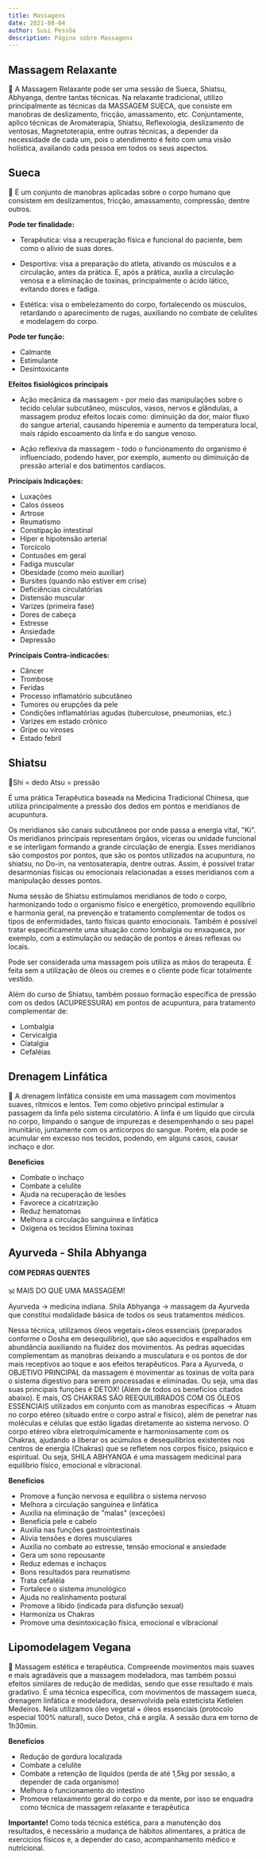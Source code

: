 ```yaml
---
title: Massagens
date: 2021-08-04
author: Susi Pessôa
description: Página sobre Massagens
---
```


## Massagem Relaxante

🌷 A Massagem Relaxante pode ser uma sessão de Sueca, Shiatsu, Abhyanga, dentre tantas técnicas. Na relaxante tradicional, utilizo principalmente as técnicas da MASSAGEM SUECA, que consiste em manobras de deslizamento, fricção, amassamento, etc. Conjuntamente, aplico técnicas de Aromaterapia, Shiatsu, Reflexologia, deslizamento de ventosas, Magnetoterapia, entre outras técnicas, a depender da necessidade de cada um, pois o atendimento é feito com uma visão holística, avaliando cada pessoa em todos os seus aspectos.

## Sueca

🌷 É um conjunto de manobras aplicadas sobre o corpo humano que consistem em deslizamentos, fricção, amassamento, compressão, dentre outros.

**Pode ter finalidade:**

- Terapêutica: visa a recuperação física e funcional do paciente, bem como o alívio de suas dores.

- Desportiva: visa a preparação do atleta, ativando os músculos e a circulação, antes da prática. E, após a prática, auxlia a circulação venosa e a eliminação de toxinas, principalmente o ácido lático, evitando dores e fadiga.
- Estética: visa o embelezamento do corpo, fortalecendo os músculos, retardando o aparecimento de rugas, auxiliando no combate de celulites e modelagem do corpo.

**Pode ter função:**

- Calmante
- Estimulante
- Desintoxicante

**Efeitos fisiológicos principais**

- Ação mecânica da massagem - por meio das manipulações sobre o tecido celular subcutâneo, músculos, vasos, nervos e glândulas, a massagem produz efeitos locais como: diminuição da dor, maior fluxo do sangue arterial, causando hiperemia e aumento da temperatura local, mais rápido escoamento da linfa e do sangue venoso.

- Ação reflexiva da massagem - todo o funcionamento do organismo é influenciado, podendo haver, por exemplo, aumento ou diminuição da pressão arterial e dos batimentos cardíacos.

**Principais Indicações:**

- Luxações
- Calos ósseos
- Artrose
- Reumatismo
- Constipação intestinal
- Hiper e hipotensão arterial
- Torcicolo
- Contusões em geral
- Fadiga muscular
- Obesidade (como meio auxiliar)
- Bursites (quando não estiver em crise)
- Deficiências circulatórias
- Distensão muscular
- Varizes (primeira fase)
- Dores de cabeça
- Estresse
- Ansiedade
- Depressão

**Principais Contra-indicacões:**

- Câncer
- Trombose
- Feridas
- Processo inflamatório subcutâneo
- Tumores ou erupções da pele
- Condições inflamatórias agudas (tuberculose, pneumonias, etc.)
- Varizes em estado crônico
- Gripe ou viroses
- Estado febril

## Shiatsu

🌷Shi = dedo
Atsu = pressão

É uma prática Terapêutica baseada na Medicina Tradicional Chinesa, que utiliza principalmente a pressão dos dedos em pontos e meridianos de acupuntura.

Os meridianos são canais subcutâneos por onde passa a energia vital, "Ki". Os meridianos principais representam órgãos, víceras ou unidade funcional e se interligam formando a grande circulação de energia. Esses meridianos são compostos por pontos, que são os pontos utilizados na acupuntura, no shiatsu, no Do-in, na ventosaterapia, dentre outras. Assim, é possível tratar desarmonias físicas ou emocionais relacionadas a esses meridianos com a manipulação desses pontos.

Numa sessão de Shiatsu estimulamos meridianos de todo o corpo, harmonizando todo o organismo físico e energético, promovendo equilíbrio e harmonia geral, na prevenção e tratamento complementar de todos os tipos de enfermidades, tanto físicas quanto emocionais. Também é possível tratar especificamente uma situação como lombalgia ou enxaqueca, por exemplo, com a estimulação ou sedação de pontos e áreas reflexas ou locais.

Pode ser considerada uma massagem pois utiliza as mãos do terapeuta. É feita sem a utilização de óleos ou cremes e o cliente pode ficar totalmente vestido.

Além do curso de Shiatsu, também possuo formação específica de pressão com os dedos (ACUPRESSURA) em pontos de acupuntura, para tratamento complementar de:

- Lombalgia
- Cervicalgia
- Ciatalgia
- Cefaléias

## Drenagem Linfática

🌷 A drenagem linfática consiste em uma massagem com movimentos suaves, rítmicos e lentos. Tem como objetivo principal estimular a passagem da linfa pelo sistema circulatório. A linfa é um líquido que circula no corpo, limpando o sangue de impurezas e desempenhando o seu papel imunitário, juntamente com os anticorpos do sangue. Porém, ela pode se acumular em excesso nos tecidos, podendo, em alguns casos, causar inchaço e dor.

**Benefícios**

- Combate o inchaço
- Combate a celulite
- Ajuda na recuperação de lesões
- Favorece a cicatrização
- Reduz hematomas
- Melhora a circulação sanguínea e linfática
- Oxigena os tecidos
  Elimina toxinas

## Ayurveda - Shila Abhyanga

#### COM PEDRAS QUENTES

🕉️ MAIS DO QUE UMA MASSAGEM!

Ayurveda -> medicina indiana.
Shila Abhyanga -> massagem da Ayurveda que constitui modalidade básica de todos os seus tratamentos médicos.

Nessa técnica, utilizamos óleos vegetais+óleos essenciais (preparados conforme o Dosha em desequilíbrio), que são aquecidos e espalhados em abundância auxiliando na fluidez dos movimentos. As pedras aquecidas complementam as manobras deixando a musculatura e os pontos de dor mais receptivos ao toque e aos efeitos terapêuticos. Para a Ayurveda, o OBJETIVO PRINCIPAL da massagem é movimentar as toxinas de volta para o sistema digestivo para serem processadas e eliminadas. Ou seja, uma das suas principais funções é DETOX! (Além de todos os benefícios citados abaixo). E mais, OS CHAKRAS SÃO REEQUILIBRADOS COM OS ÓLEOS ESSENCIAIS utilizados em conjunto com as manobras específicas -> Atuam no corpo etéreo (situado entre o corpo astral e físico), além de penetrar nas moléculas e células que estão ligadas diretamente ao sistema nervoso. O corpo etéreo vibra eletroquímicamente e harmoniosamente com os Chakras, ajudando a liberar os acúmulos e desequilíbrios existentes nos centros de energia (Chakras) que se refletem nos corpos físico, psíquico e espiritual. Ou seja, SHILA ABHYANGA é uma massagem medicinal para equilíbrio físico, emocional e vibracional.

**Benefícios**

- Promove a função nervosa e equilibra o sistema nervoso
- Melhora a circulação sanguínea e linfática
- Auxilia na eliminação de "malas" (exceções)
- Beneficia pele e cabelo
- Auxilia nas funções gastrointestinais
- Alivia tensões e dores musculares
- Auxilia no combate ao estresse, tensão emocional e ansiedade
- Gera um sono repousante
- Reduz edemas e inchaços
- Bons resultados para reumatismo
- Trata cefaléia
- Fortalece o sistema imunológico
- Ajuda no realinhamento postural
- Promove a libido (indicada para disfunção sexual)
- Harmoniza os Chakras
- Promove uma desintoxicação física, emocional e vibracional

## Lipomodelagem Vegana

🌷 Massagem estética e terapêutica. Compreende movimentos mais suaves e mais agradáveis que a massagem modeladora, mas também possui efeitos similares de redução de medidas, sendo que esse resultado é mais gradativo. É uma técnica específica, com movimentos de massagem sueca, drenagem linfática e modeladora, desenvolvida pela esteticista Ketlelen Medeiros. Nela utilizamos óleo vegetal + óleos essenciais (protocolo especial 100% natural), suco Detox, chá e argila. A sessão dura em torno de 1h30min.

**Benefícios**

- Redução de gordura localizada
- Combate a celulite
- Combate a retenção de líquidos (perda de até 1,5kg por sessão, a depender de cada organismo)
- Melhora o funcionamento do intestino
- Promove relaxamento geral do corpo e da mente, por isso se enquadra como técnica de massagem relaxante e terapêutica

**Importante!** Como toda técnica estética, para a manutenção dos resultados, é necessário a mudança de hábitos alimentares, a prática de exercícios físicos e, a depender do caso, acompanhamento médico e nutricional.
